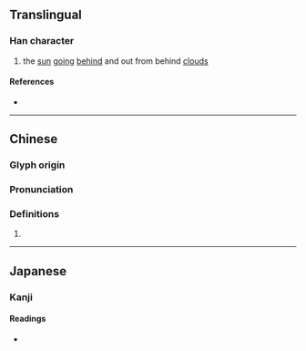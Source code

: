 {{character info}}
==Translingual==

===Han character===
{{Han char|rn=72|rad=日|as=08|sn=12|four=66027|canj=AAPH|ids=⿰日易}}

# the [[sun]] [[going]] [[behind]] and out from behind [[cloud]]s

====References====
* {{Han ref|kx=0497.140|dkj=14009|dj=0863.220|hdz=21518.110|uh=6679|ud=26233|bh=D9A6|bd=55718}}

----

==Chinese==
{{zh-forms}}

===Glyph origin===
{{Han etym}}

===Pronunciation===
{{zh-pron
|m=yì
|c=sik1,jik6
|h=pfs=
|md=
|mn=
|w=
|mc=y
|oc=y
|cat=
}}

===Definitions===
{{zh-hanzi}}

# {{rfdef|zh}}

----

==Japanese==

===Kanji===
{{ja-kanji|rs=日08|grade=9}}

====Readings====
* {{ja-readings|on=[[えき]] (eki), [[せく]] (seku), [[せき]] (seki), [[しゃく]] (shaku)
|kun=[[かげる]] (kageru)
}}